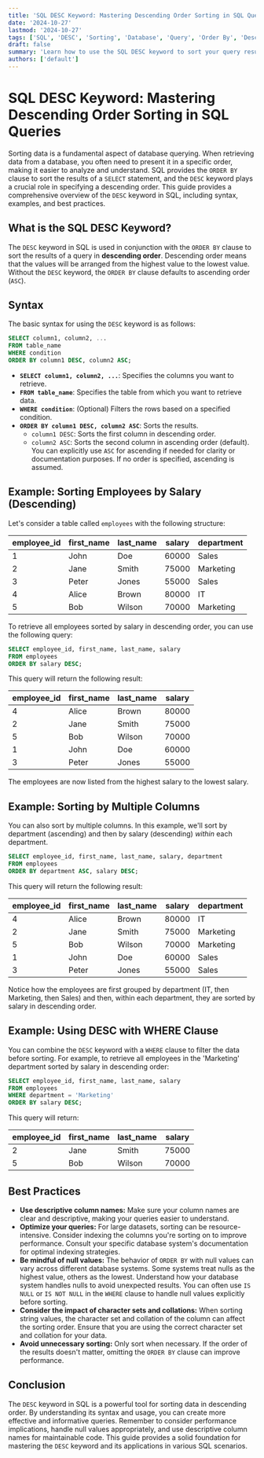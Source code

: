```yaml
---
title: 'SQL DESC Keyword: Mastering Descending Order Sorting in SQL Queries'
date: '2024-10-27'
lastmod: '2024-10-27'
tags: ['SQL', 'DESC', 'Sorting', 'Database', 'Query', 'Order By', 'Descending Order', 'SQL Tutorial']
draft: false
summary: 'Learn how to use the SQL DESC keyword to sort your query results in descending order. This comprehensive guide covers syntax, examples, and best practices for effective database querying.'
authors: ['default']
---
```


# SQL DESC Keyword: Mastering Descending Order Sorting in SQL Queries

Sorting data is a fundamental aspect of database querying. When retrieving data from a database, you often need to present it in a specific order, making it easier to analyze and understand. SQL provides the `ORDER BY` clause to sort the results of a `SELECT` statement, and the `DESC` keyword plays a crucial role in specifying a descending order. This guide provides a comprehensive overview of the `DESC` keyword in SQL, including syntax, examples, and best practices.

## What is the SQL DESC Keyword?

The `DESC` keyword in SQL is used in conjunction with the `ORDER BY` clause to sort the results of a query in **descending order**. Descending order means that the values will be arranged from the highest value to the lowest value.  Without the `DESC` keyword, the `ORDER BY` clause defaults to ascending order (`ASC`).

## Syntax

The basic syntax for using the `DESC` keyword is as follows:

```sql
SELECT column1, column2, ...
FROM table_name
WHERE condition
ORDER BY column1 DESC, column2 ASC;
```

*   **`SELECT column1, column2, ...`**: Specifies the columns you want to retrieve.
*   **`FROM table_name`**: Specifies the table from which you want to retrieve data.
*   **`WHERE condition`**: (Optional) Filters the rows based on a specified condition.
*   **`ORDER BY column1 DESC, column2 ASC`**: Sorts the results.
    *   `column1 DESC`: Sorts the first column in descending order.
    *   `column2 ASC`: Sorts the second column in ascending order (default).  You can explicitly use `ASC` for ascending if needed for clarity or documentation purposes.  If no order is specified, ascending is assumed.

## Example: Sorting Employees by Salary (Descending)

Let's consider a table called `employees` with the following structure:

| employee_id | first_name | last_name | salary | department |
|-------------|------------|-----------|--------|------------|
| 1           | John       | Doe       | 60000  | Sales      |
| 2           | Jane       | Smith     | 75000  | Marketing  |
| 3           | Peter      | Jones     | 55000  | Sales      |
| 4           | Alice      | Brown     | 80000  | IT         |
| 5           | Bob        | Wilson    | 70000  | Marketing  |

To retrieve all employees sorted by salary in descending order, you can use the following query:

```sql
SELECT employee_id, first_name, last_name, salary
FROM employees
ORDER BY salary DESC;
```

This query will return the following result:

| employee_id | first_name | last_name | salary |
|-------------|------------|-----------|--------|
| 4           | Alice      | Brown     | 80000  |
| 2           | Jane       | Smith     | 75000  |
| 5           | Bob        | Wilson    | 70000  |
| 1           | John       | Doe       | 60000  |
| 3           | Peter      | Jones     | 55000  |

The employees are now listed from the highest salary to the lowest salary.

## Example: Sorting by Multiple Columns

You can also sort by multiple columns.  In this example, we'll sort by department (ascending) and then by salary (descending) *within* each department.

```sql
SELECT employee_id, first_name, last_name, salary, department
FROM employees
ORDER BY department ASC, salary DESC;
```

This query will return the following result:

| employee_id | first_name | last_name | salary | department |
|-------------|------------|-----------|--------|------------|
| 4           | Alice      | Brown     | 80000  | IT         |
| 2           | Jane       | Smith     | 75000  | Marketing  |
| 5           | Bob        | Wilson    | 70000  | Marketing  |
| 1           | John       | Doe       | 60000  | Sales      |
| 3           | Peter      | Jones     | 55000  | Sales      |

Notice how the employees are first grouped by department (IT, then Marketing, then Sales) and then, within each department, they are sorted by salary in descending order.

## Example: Using DESC with WHERE Clause

You can combine the `DESC` keyword with a `WHERE` clause to filter the data before sorting. For example, to retrieve all employees in the 'Marketing' department sorted by salary in descending order:

```sql
SELECT employee_id, first_name, last_name, salary
FROM employees
WHERE department = 'Marketing'
ORDER BY salary DESC;
```

This query will return:

| employee_id | first_name | last_name | salary |
|-------------|------------|-----------|--------|
| 2           | Jane       | Smith     | 75000  |
| 5           | Bob        | Wilson    | 70000  |

## Best Practices

*   **Use descriptive column names:** Make sure your column names are clear and descriptive, making your queries easier to understand.
*   **Optimize your queries:** For large datasets, sorting can be resource-intensive. Consider indexing the columns you're sorting on to improve performance.  Consult your specific database system's documentation for optimal indexing strategies.
*   **Be mindful of null values:**  The behavior of `ORDER BY` with null values can vary across different database systems.  Some systems treat nulls as the highest value, others as the lowest.  Understand how your database system handles nulls to avoid unexpected results.  You can often use `IS NULL` or `IS NOT NULL` in the `WHERE` clause to handle null values explicitly before sorting.
*   **Consider the impact of character sets and collations:**  When sorting string values, the character set and collation of the column can affect the sorting order. Ensure that you are using the correct character set and collation for your data.
*   **Avoid unnecessary sorting:** Only sort when necessary.  If the order of the results doesn't matter, omitting the `ORDER BY` clause can improve performance.

## Conclusion

The `DESC` keyword in SQL is a powerful tool for sorting data in descending order. By understanding its syntax and usage, you can create more effective and informative queries. Remember to consider performance implications, handle null values appropriately, and use descriptive column names for maintainable code.  This guide provides a solid foundation for mastering the `DESC` keyword and its applications in various SQL scenarios.